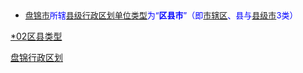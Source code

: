 {{Catnav|頁面分類|...|中国各省行政区划|辽宁行政区划|辽宁地级市|盘锦|盘锦行政区划}}
{{Catnav|頁面分類|...|中国各省行政区划|辽宁行政区划|辽宁县级行政区|辽宁县级行政区 (按地级市分类)}}
* <font size="2" color="#0000FF">[[盘锦市|盘锦市]]所辖[[县级行政区|县级行政区划单位类型]]为“'''区县市'''”（即[[市辖区|市辖区]]、县与[[县级市|县级市]]3类）</font>

[[Category:盘锦行政区划|]]
[[category:辽宁县级行政区_(按地级市分类)|*02区县类型]]